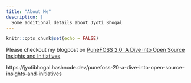 ```yaml
---
title: "About Me"
description: |
  Some additional details about Jyoti Bhogal
---
```


```r
knitr::opts_chunk$set(echo = FALSE)
```

Please checkout my blogpost on [PuneFOSS 2.0: A Dive into Open Source Insights and Initiatives](https://jyotibhogal.hashnode.dev/punefoss-20-a-dive-into-open-source-insights-and-initiatives)


https://jyotibhogal.hashnode.dev/punefoss-20-a-dive-into-open-source-insights-and-initiatives